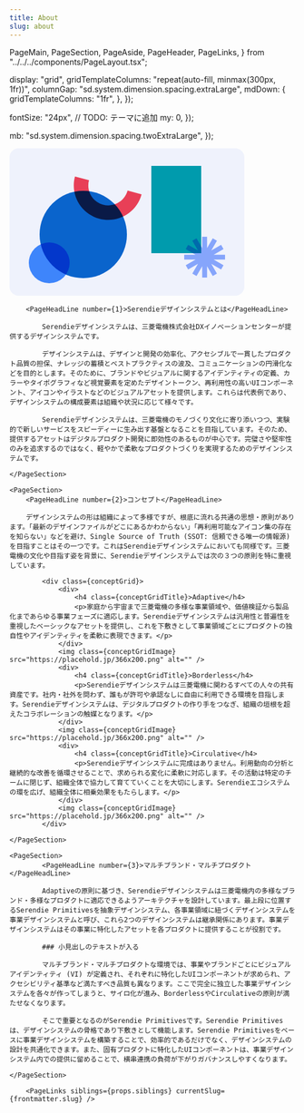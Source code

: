 ```yaml
---
title: About
slug: about
---
```


  PageMain,
  PageSection,
  PageAside,
  PageHeader,
  PageLinks,
} from "../../../components/PageLayout.tsx";

  display: "grid",
  gridTemplateColumns: "repeat(auto-fill, minmax(300px, 1fr))",
  columnGap: "sd.system.dimension.spacing.extraLarge",
  mdDown: {
    gridTemplateColumns: "1fr",
  },
});

  fontSize: "24px", // TODO: テーマに追加
  my: 0,
});

  mb: "sd.system.dimension.spacing.twoExtraLarge",
});

<PageHeader>
	<IndexPageHeader title={frontmatter.title} image={Illustration} />
</PageHeader>
<PageMain>
	<PageSection>
	<svg width="414" height="260" viewBox="0 0 414 260" fill="none" xmlns="http://www.w3.org/2000/svg">
<rect width="414" height="260" rx="16" fill="#EFF2FC"/>
<g style="mix-blend-mode:multiply">
<path d="M338 31L250 31V185L338 185L338 31Z" fill="var(--illust-Composition-Background, #00A3AF)"/>
</g>
<g style="mix-blend-mode:multiply">
<path fill-rule="evenodd" clip-rule="evenodd" d="M310.681 206.288L328.006 196.285H308L308 187.714H328.006L310.681 177.711L314.966 170.288L332.289 180.289L322.288 162.967L329.711 158.681L339.714 176.007V156H348.286V176.005L358.288 158.68L365.711 162.965L355.708 180.292L373.034 170.288L377.32 177.711L359.995 187.714H380V196.285H359.995L377.32 206.288L373.034 213.711L355.707 203.707L365.711 221.035L358.288 225.321L348.286 207.996V228H339.714V207.994L329.711 225.319L322.288 221.033L332.291 203.709L314.966 213.711L310.681 206.288Z" fill="var(--illust-Composition-Tertiary-2, #8FAEFE)"/>
</g>
<g style="mix-blend-mode:multiply">
<circle cx="130" cy="152" r="77" fill="var(--illust-Composition-Tertiary-1, #0A69CF)"/>
</g>
<g style="mix-blend-mode:multiply">
<path fill-rule="evenodd" clip-rule="evenodd" d="M164.99 99.448C183.768 104.48 203.069 93.3358 208.101 74.5578L232.828 81.1836C224.138 113.618 190.799 132.867 158.364 124.176C125.929 115.485 106.681 82.1459 115.372 49.7112L140.099 56.337C135.068 75.115 146.212 94.4164 164.99 99.448Z" fill="var(--illust-Composition-Primary, #F84258)"/>
</g>
<g style="mix-blend-mode:multiply">
<circle cx="36" cy="36" r="36" transform="matrix(-1 0 0 1 106 166)" fill="var(--illust-Composition-Accent, #428CFE)"/>
</g>
</svg>

    	<PageHeadLine number={1}>Serendieデザインシステムとは</PageHeadLine>

    		Serendieデザインシステムは、三菱電機株式会社DXイノベーションセンターが提供するデザインシステムです。

    		デザインシステムは、デザインと開発の効率化、アクセシブルで一貫したプロダクト品質の担保、ナレッジの蓄積とベストプラクティスの波及、コミュニケーションの円滑化などを目的とします。そのために、ブランドやビジュアルに関するアイデンティティの定義、カラーやタイポグラフィなど視覚要素を定めたデザイントークン、再利用性の高いUIコンポーネント、アイコンやイラストなどのビジュアルアセットを提供します。これらは代表例であり、デザインシステムの構成要素は組織や状況に応じて様々です。

    		Serendieデザインシステムは、三菱電機のモノづくり文化に寄り添いつつ、実験的で新しいサービスをスピーディーに生み出す基盤となることを目指しています。そのため、提供するアセットはデジタルプロダクト開発に即効性のあるものが中心です。完璧さや堅牢性のみを追求するのではなく、軽やかで柔軟なプロダクトづくりを実現するためのデザインシステムです。

    </PageSection>

    <PageSection>
    	<PageHeadLine number={2}>コンセプト</PageHeadLine>

    	デザインシステムの形は組織によって多様ですが、根底に流れる共通の思想・原則があります。「最新のデザインファイルがどこにあるかわからない」「再利用可能なアイコン集の存在を知らない」などを避け、Single Source of Truth (SSOT: 信頼できる唯一の情報源) を目指すことはその一つです。これはSerendieデザインシステムにおいても同様です。三菱電機の文化や目指す姿を背景に、Serendieデザインシステムでは次の３つの原則を特に重視しています。

    		<div class={conceptGrid}>
    			<div>
    				<h4 class={conceptGridTitle}>Adaptive</h4>
    				<p>家庭から宇宙まで三菱電機の多様な事業領域や、価値検証から製品化まであらゆる事業フェーズに適応します。Serendieデザインシステムは汎用性と普遍性を重視したベーシックなアセットを提供し、これを下敷きとして事業領域ごとにプロダクトの独自性やアイデンティティを柔軟に表現できます。</p>
    			</div>
    			<img class={conceptGridImage} src="https://placehold.jp/366x200.png" alt="" />
    			<div>
    				<h4 class={conceptGridTitle}>Borderless</h4>
    				<p>Serendieデザインシステムは三菱電機に関わるすべての人々の共有資産です。社内・社外を問わず、誰もが許可や承認なしに自由に利用できる環境を目指します。Serendieデザインシステムは、デジタルプロダクトの作り手をつなぎ、組織の垣根を超えたコラボレーションの触媒となります。</p>
    			</div>
    			<img class={conceptGridImage} src="https://placehold.jp/366x200.png" alt="" />
    			<div>
    				<h4 class={conceptGridTitle}>Circulative</h4>
    				<p>Serendieデザインシステムに完成はありません。利用動向の分析と継続的な改善を循環させることで、求められる変化に柔軟に対応します。その活動は特定のチームに閉じず、組織全体で協力して育てていくことを大切にします。Serendieエコシステムの環を広げ、組織全体に相乗効果をもたらします。</p>
    			</div>
    			<img class={conceptGridImage} src="https://placehold.jp/366x200.png" alt="" />
    		</div>

    </PageSection>

    <PageSection>
    		<PageHeadLine number={3}>マルチブランド・マルチプロダクト</PageHeadLine>

    		Adaptiveの原則に基づき、Serendieデザインシステムは三菱電機内の多様なブランド・多様なプロダクトに適応できるようアーキテクチャを設計しています。最上段に位置するSerendie Primitivesを抽象デザインシステム、各事業領域に紐づくデザインシステムを事業デザインシステムと呼び、これら2つのデザインシステムは継承関係にあります。事業デザインシステムはその事業に特化したアセットを各プロダクトに提供することが役割です。

    		### 小見出しのテキストが入る

    		マルチブランド・マルチプロダクトな環境では、事業やブランドごとにビジュアルアイデンティティ (VI) が定義され、それぞれに特化したUIコンポーネントが求められ、アクセシビリティ基準など満たすべき品質も異なります。ここで完全に独立した事業デザインシステムを各々が作ってしまうと、サイロ化が進み、BorderlessやCirculativeの原則が満たせなくなります。

    		そこで重要となるのがSerendie Primitivesです。Serendie Primitivesは、デザインシステムの骨格であり下敷きとして機能します。Serendie Primitivesをベースに事業デザインシステムを構築することで、効率的であるだけでなく、デザインシステムの設計を共通化できます。また、固有プロダクトに特化したUIコンポーネントは、事業デザインシステム内での提供に留めることで、横串連携の負荷が下がりガバナンスしやすくなります。

    </PageSection>

    	<PageLinks siblings={props.siblings} currentSlug={frontmatter.slug} />

</PageMain>
<PageAside>
	<StickySideNav />
</PageAside>
